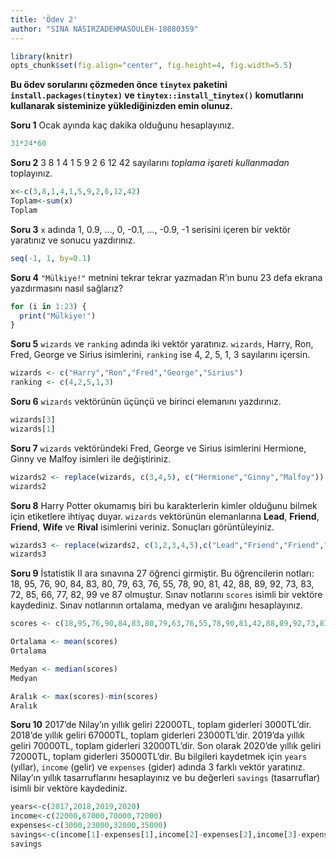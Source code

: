 ```yaml
---
title: 'Ödev 2'
author: "SINA NASIRZADEHMASOULEH-18080359"
---
```


```r
library(knitr)
opts_chunk$set(fig.align="center", fig.height=4, fig.width=5.5)
```

**Bu ödev sorularını çözmeden önce `tinytex` paketini `install.packages(tinytex)` ve `tinytex::install_tinytex()` komutlarını kullanarak  sisteminize yüklediğinizden emin olunuz.**

\vspace{1cm}

**Soru 1** Ocak ayında kaç dakika olduğunu hesaplayınız.

```r
31*24*60
```

**Soru 2** 3 8 1 4 1 5 9 2 6 12 42 sayılarını *toplama işareti kullanmadan* toplayınız.

```r
x<-c(3,8,1,4,1,5,9,2,6,12,42)
Toplam<-sum(x)
Toplam
```

**Soru 3** `x` adında 1, 0.9, ..., 0, -0.1, ..., -0.9, -1 serisini içeren bir vektör yaratınız ve sonucu yazdırınız.

```r
seq(-1, 1, by=0.1)
```

**Soru 4** `"Mülkiye!"` metnini tekrar tekrar yazmadan R'ın bunu 23 defa ekrana yazdırmasını nasıl sağlarız?

```r
for (i in 1:23) {
  print("Mülkiye!")
}
```

**Soru 5** `wizards` ve `ranking` adında iki vektör yaratınız.
`wizards`, Harry, Ron, Fred, George ve Sirius isimlerini, `ranking` ise 4, 2, 5, 1, 3 sayılarını içersin.

```r
wizards <- c("Harry","Ron","Fred","George","Sirius")
ranking <- c(4,2,5,1,3) 
```

**Soru 6** `wizards` vektörünün üçünçü ve birinci elemanını yazdırınız.

```r
wizards[3]
wizards[1]

```

**Soru 7** `wizards` vektöründeki Fred, George ve Sirius isimlerini Hermione, Ginny ve Malfoy isimleri ile değiştiriniz.

```r
wizards2 <- replace(wizards, c(3,4,5), c("Hermione","Ginny","Malfoy"))
wizards2
```

**Soru 8** Harry Potter okumamış biri bu karakterlerin kimler olduğunu bilmek için etiketlere ihtiyaç duyar.
`wizards` vektörünün elemanlarına **Lead**, **Friend**, **Friend**, **Wife** ve **Rival** isimlerini veriniz.
Sonuçları görüntüleyiniz.

```r
wizards3 <- replace(wizards2, c(1,2,3,4,5),c("Lead","Friend","Friend","Wife","Rival"))
wizards3
```

**Soru 9** İstatistik II ara sınavına 27 öğrenci girmiştir.
Bu öğrencilerin notları: 18, 95, 76, 90, 84, 83, 80, 79, 63, 76, 55, 78, 90, 81, 42, 88, 89, 92, 73, 83, 72, 85, 66, 77, 82, 99 ve 87 olmuştur.
Sınav notlarını `scores` isimli bir vektöre kaydediniz.
Sınav notlarının ortalama, medyan ve aralığını hesaplayınız.

```r
scores <- c(18,95,76,90,84,83,80,79,63,76,55,78,90,81,42,88,89,92,73,83,72,85,66,77,82,99,87)

Ortalama <- mean(scores)
Ortalama

Medyan <- median(scores)
Medyan

Aralık <- max(scores)-min(scores)
Aralık


```

**Soru 10** 2017'de Nilay'ın yıllık geliri 22000TL, toplam giderleri 3000TL'dir.
2018'de yıllık geliri 67000TL, toplam giderleri 23000TL'dir.
2019'da yıllık geliri 70000TL, toplam giderleri 32000TL'dir.
Son olarak 2020'de yıllık geliri 72000TL, toplam giderleri 35000TL'dir.
Bu bilgileri kaydetmek için `years` (yıllar), `income` (gelir) ve `expenses` (gider) adında 3 farklı vektör yaratınız.
Nilay'ın yıllık tasarruflarını hesaplayınız ve bu değerleri `savings` (tasarruflar) isimli bir vektöre kaydediniz.

```r
years<-c(2017,2018,2019,2020)
income<-c(22000,67000,70000,72000)
expenses<-c(3000,23000,32000,35000)
savings<-c(income[1]-expenses[1],income[2]-expenses[2],income[3]-expenses[3],income[4]-expenses[4])
savings
```
